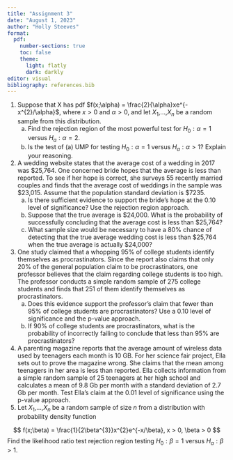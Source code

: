 ```yaml
---
title: "Assignment 3"
date: "August 1, 2023"
author: "Holly Steeves"
format: 
  pdf: 
    number-sections: true
    toc: false
    theme: 
      light: flatly
      dark: darkly
editor: visual
bibliography: references.bib
---
```


1.  Suppose that X has pdf $f(x;\alpha) = \frac{2}{\alpha}xe^{-x^{2}/\alpha}$, where $x >0$ and $\alpha > 0$, and let $X_{1}$,...,$X_{n}$ be a random sample from this distribution.
    a.  Find the rejection region of the most powerful test for $H_{0}: \alpha = 1$ versus $H_{a}: \alpha = 2$.
    b.  Is the test of (a) UMP for testing $H_{0}: \alpha = 1$ versus $H_{a}: \alpha > 1$? Explain your reasoning.
2.  A wedding website states that the average cost of a wedding in 2017 was \$25,764. One concerned bride hopes that the average is less than reported. To see if her hope is correct, she surveys 55 recently married couples and finds that the average cost of weddings in the sample was \$23,015. Assume that the population standard deviation is \$7235.
    a.  Is there sufficient evidence to support the bride's hope at the 0.10 level of significance? Use the rejection region approach.
    b.  Suppose that the true average is \$24,000. What is the probability of successfully concluding that the average cost is less than \$25,764?
    c.  What sample size would be necessary to have a 80% chance of detecting that the true average wedding cost is less than \$25,764 when the true average is actually \$24,000?
3.  One study claimed that a whopping 95% of college students identify themselves as procrastinators. Since the report also claims that only 20% of the general population claim to be procrastinators, one professor believes that the claim regarding college students is too high. The professor conducts a simple random sample of 275 college students and finds that 251 of them identify themselves as procrastinators.
    a.  Does this evidence support the professor's claim that fewer than 95% of college students are procrastinators? Use a 0.10 level of significance and the p-value approach.
    b.  If 90% of college students are procrastinators, what is the probability of incorrectly failing to conclude that less than 95% are procrastinators?
4.  A parenting magazine reports that the average amount of wireless data used by teenagers each month is 10 GB. For her science fair project, Ella sets out to prove the magazine wrong. She claims that the mean among teenagers in her area is less than reported. Ella collects information from a simple random sample of 25 teenagers at her high school and calculates a mean of 9.8 Gb per month with a standard deviation of 2.7 Gb per month. Test Ella's claim at the 0.01 level of significance using the p-value approach.
5.  Let $X_{1}$,...,$X_{n}$ be a random sample of size $n$ from a distribution with probability density function

$$
f(x;\beta) = \frac{1}{2\beta^{3}}x^{2}e^{-x/\beta}, x > 0, \beta > 0
$$ Find the likelihood ratio test rejection region testing $H_{0}: \beta = 1$ versus $H_{a}: \beta > 1$.
